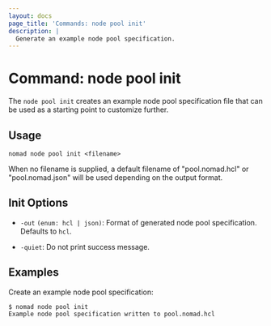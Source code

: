 ```yaml
---
layout: docs
page_title: 'Commands: node pool init'
description: |
  Generate an example node pool specification.
---
```


# Command: node pool init

The `node pool init` creates an example node pool specification file that can be
used as a starting point to customize further.

## Usage

```plaintext
nomad node pool init <filename>
```

When no filename is supplied, a default filename of "pool.nomad.hcl" or
"pool.nomad.json" will be used depending on the output format.

## Init Options

- `-out` `(enum: hcl | json)`: Format of generated node pool
  specification. Defaults to `hcl`.

- `-quiet`: Do not print success message.

## Examples

Create an example node pool specification:

```shell-session
$ nomad node pool init
Example node pool specification written to pool.nomad.hcl
```
